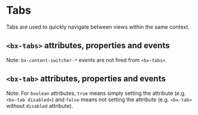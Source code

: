 
# Tabs

Tabs are used to quickly navigate between views within the same context.

<Preview withToolbar>
  <Story id="tabs--default-story" height="320px" />
</Preview>

## `<bx-tabs>` attributes, properties and events

Note: `bx-content-switcher-*` events are not fired from `<bx-tabs>`.

<Props of="bx-tabs" />

## `<bx-tab>` attributes, properties and events

Note: For `boolean` attributes, `true` means simply setting the attribute (e.g. `<bx-tab disabled>`) and `false` means not setting the attribute (e.g. `<bx-tab>` without `disabled` attribute).

<Props of="bx-tab" />
